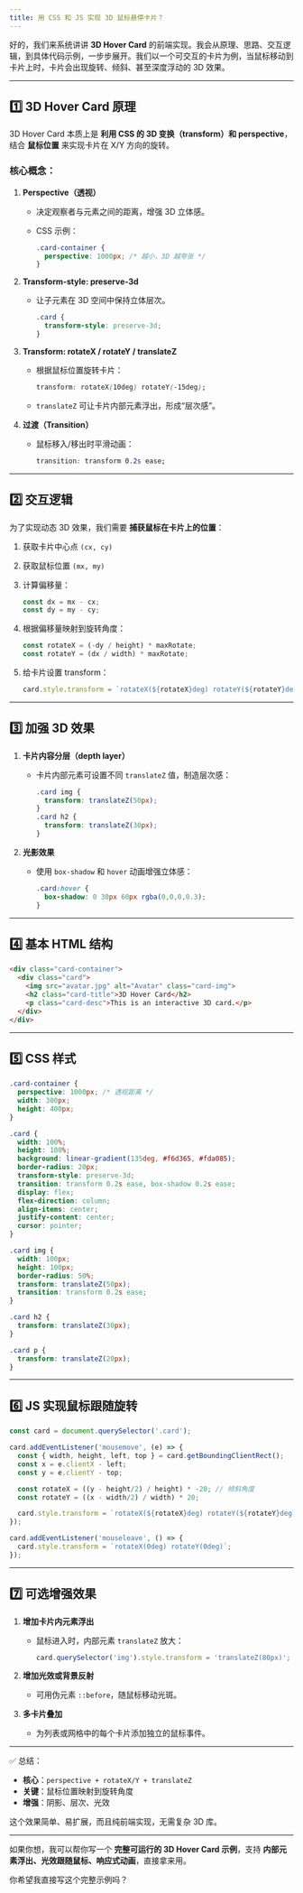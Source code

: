```yaml
---
title: 用 CSS 和 JS 实现 3D 鼠标悬停卡片？
---
```


好的，我们来系统讲讲 **3D Hover Card** 的前端实现。我会从原理、思路、交互逻辑，到具体代码示例，一步步展开。我们以一个可交互的卡片为例，当鼠标移动到卡片上时，卡片会出现旋转、倾斜、甚至深度浮动的 3D 效果。

---

## **1️⃣ 3D Hover Card 原理**

3D Hover Card 本质上是 **利用 CSS 的 3D 变换（transform）和 perspective**，结合 **鼠标位置** 来实现卡片在 X/Y 方向的旋转。

### 核心概念：

1. **Perspective（透视）**

   * 决定观察者与元素之间的距离，增强 3D 立体感。
   * CSS 示例：

     ```css
     .card-container {
       perspective: 1000px; /* 越小，3D 越夸张 */
     }
     ```

2. **Transform-style: preserve-3d**

   * 让子元素在 3D 空间中保持立体层次。

     ```css
     .card {
       transform-style: preserve-3d;
     }
     ```

3. **Transform: rotateX / rotateY / translateZ**

   * 根据鼠标位置旋转卡片：

     ```css
     transform: rotateX(10deg) rotateY(-15deg);
     ```
   * `translateZ` 可让卡片内部元素浮出，形成“层次感”。

4. **过渡（Transition）**

   * 鼠标移入/移出时平滑动画：

     ```css
     transition: transform 0.2s ease;
     ```

---

## **2️⃣ 交互逻辑**

为了实现动态 3D 效果，我们需要 **捕获鼠标在卡片上的位置**：

1. 获取卡片中心点 `(cx, cy)`
2. 获取鼠标位置 `(mx, my)`
3. 计算偏移量：

   ```js
   const dx = mx - cx;
   const dy = my - cy;
   ```
4. 根据偏移量映射到旋转角度：

   ```js
   const rotateX = (-dy / height) * maxRotate;
   const rotateY = (dx / width) * maxRotate;
   ```
5. 给卡片设置 transform：

   ```js
   card.style.transform = `rotateX(${rotateX}deg) rotateY(${rotateY}deg)`;
   ```

---

## **3️⃣ 加强 3D 效果**

1. **卡片内容分层（depth layer）**

   * 卡片内部元素可设置不同 `translateZ` 值，制造层次感：

     ```css
     .card img {
       transform: translateZ(50px);
     }
     .card h2 {
       transform: translateZ(30px);
     }
     ```
2. **光影效果**

   * 使用 `box-shadow` 和 `hover` 动画增强立体感：

     ```css
     .card:hover {
       box-shadow: 0 30px 60px rgba(0,0,0,0.3);
     }
     ```

---

## **4️⃣ 基本 HTML 结构**

```html
<div class="card-container">
  <div class="card">
    <img src="avatar.jpg" alt="Avatar" class="card-img">
    <h2 class="card-title">3D Hover Card</h2>
    <p class="card-desc">This is an interactive 3D card.</p>
  </div>
</div>
```

---

## **5️⃣ CSS 样式**

```css
.card-container {
  perspective: 1000px; /* 透视距离 */
  width: 300px;
  height: 400px;
}

.card {
  width: 100%;
  height: 100%;
  background: linear-gradient(135deg, #f6d365, #fda085);
  border-radius: 20px;
  transform-style: preserve-3d;
  transition: transform 0.2s ease, box-shadow 0.2s ease;
  display: flex;
  flex-direction: column;
  align-items: center;
  justify-content: center;
  cursor: pointer;
}

.card img {
  width: 100px;
  height: 100px;
  border-radius: 50%;
  transform: translateZ(50px);
  transition: transform 0.2s ease;
}

.card h2 {
  transform: translateZ(30px);
}

.card p {
  transform: translateZ(20px);
}
```

---

## **6️⃣ JS 实现鼠标跟随旋转**

```js
const card = document.querySelector('.card');

card.addEventListener('mousemove', (e) => {
  const { width, height, left, top } = card.getBoundingClientRect();
  const x = e.clientX - left;
  const y = e.clientY - top;

  const rotateX = ((y - height/2) / height) * -20; // 倾斜角度
  const rotateY = ((x - width/2) / width) * 20;

  card.style.transform = `rotateX(${rotateX}deg) rotateY(${rotateY}deg)`;
});

card.addEventListener('mouseleave', () => {
  card.style.transform = `rotateX(0deg) rotateY(0deg)`;
});
```

---

## **7️⃣ 可选增强效果**

1. **增加卡片内元素浮出**

   * 鼠标进入时，内部元素 `translateZ` 放大：

     ```js
     card.querySelector('img').style.transform = 'translateZ(80px)';
     ```

2. **增加光效或背景反射**

   * 可用伪元素 `::before`，随鼠标移动光斑。

3. **多卡片叠加**

   * 为列表或网格中的每个卡片添加独立的鼠标事件。

---

✅ 总结：

* **核心**：`perspective + rotateX/Y + translateZ`
* **关键**：鼠标位置映射到旋转角度
* **增强**：阴影、层次、光效

这个效果简单、易扩展，而且纯前端实现，无需复杂 3D 库。

---

如果你想，我可以帮你写一个 **完整可运行的 3D Hover Card 示例**，支持 **内部元素浮出、光效跟随鼠标、响应式动画**，直接拿来用。

你希望我直接写这个完整示例吗？
